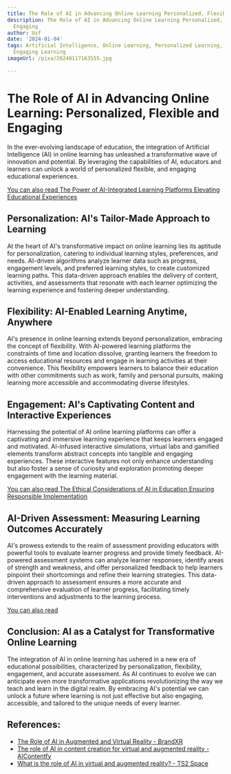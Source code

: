 ```yaml
---
title: The Role of AI in Advancing Online Learning Personalized, Flexible, and Engaging
description: The Role of AI in Advancing Online Learning Personalized, Flexible, and
  Engaging
author: Usf
date: '2024-01-04'
tags: Artificial Intelligence, Online Learning, Personalized Learning, Flexible Learning,
  Engaging Learning
imageUrl: /pixa/20240117163555.jpg

---
```

# The Role of AI in Advancing Online Learning: Personalized, Flexible and Engaging

In the ever-evolving landscape of education, the integration of Artificial  Intelligence (AI) in  online  learning has unleashed a  transformative wave of innovation and potential. By leveraging the capabilities  of AI,  educators and learners can unlock a world of personalized flexible, and  engaging educational experiences.

[You can also read The Power of AI-Integrated Learning Platforms Elevating Educational Experiences](The%20Power%20of%20AI-Integrated%20Learning%20Platforms%20Elevating%20Educational%20Experiences)


## Personalization: AI's  Tailor-Made Approach to  Learning

At the heart of AI's transformative impact on online learning  lies its aptitude for personalization, catering  to individual learning styles, preferences, and needs. AI-driven  algorithms analyze learner data such  as progress, engagement levels, and preferred learning styles, to create customized learning paths. This data-driven  approach enables the delivery of content, activities, and assessments that resonate with each learner optimizing the learning experience  and fostering deeper understanding.

## Flexibility: AI-Enabled Learning  Anytime, Anywhere

AI's presence in online learning extends beyond personalization, embracing the concept of flexibility. With AI-powered learning platforms the constraints of time and location dissolve, granting  learners  the  freedom to access educational resources and engage in learning activities at their convenience. This flexibility empowers learners to balance  their education with other commitments such as work, family  and  personal pursuits, making learning more accessible  and accommodating diverse lifestyles.

## Engagement: AI's Captivating Content and Interactive Experiences

Harnessing the potential of AI online learning platforms can offer a captivating and immersive learning experience that keeps learners engaged  and motivated. AI-infused interactive simulations, virtual labs and gamified elements transform abstract concepts into tangible and  engaging experiences. These interactive features  not only  enhance understanding but also foster a sense  of curiosity and exploration promoting deeper  engagement  with the  learning material.

[You can also read The Ethical  Considerations of AI in Education Ensuring Responsible Implementation](The%20Ethical%20Considerations%20of%20AI%20in%20Education%20Ensuring%20Responsible%20Implementation)


## AI-Driven  Assessment: Measuring Learning Outcomes Accurately

AI's prowess extends to the realm of assessment providing educators with powerful tools to evaluate  learner  progress and provide timely feedback. AI-powered assessment systems can analyze learner responses, identify areas of strength and weakness, and offer  personalized feedback  to help learners pinpoint their shortcomings and refine their learning strategies. This data-driven approach to assessment ensures a more accurate and comprehensive  evaluation of learner progress, facilitating timely interventions and  adjustments to the learning process.

[You can also read ]()


## Conclusion: AI as a Catalyst for Transformative Online Learning

The integration of AI in online learning has ushered in a new era of educational possibilities, characterized by personalization, flexibility, engagement, and accurate assessment. As AI continues  to evolve we can anticipate  even more transformative applications revolutionizing the way we teach and learn in the digital realm. By embracing  AI's  potential we can unlock a  future where learning is not just effective but also engaging, accessible, and tailored to the  unique needs of every learner.

## References:
- [The Role of AI in Augmented and Virtual Reality - BrandXR](https://www.brandxr.io/the-role-of-ai-in-augmented-and-virtual-reality)
- [The role of AI in content creation for virtual and augmented reality - AIContentfy](https://aicontentfy.com/en/blog/role-of-ai-in-content-creation-for-virtual-and-augmented-reality)
- [What is the role of AI in virtual and augmented reality? - TS2 Space](https://ts2.space/en/what-is-the-role-of-ai-in-virtual-and-augmented-reality/)
